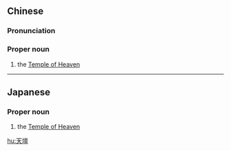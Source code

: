 {{also|天坛}}
==Chinese==
{{zh-forms|s=天坛}}

===Pronunciation===
{{zh-pron
|m=tiāntán
|c=tin1 taan4
|cat=pn
}}

===Proper noun===
{{zh-proper noun}}

# the [[Temple of Heaven]]

----

==Japanese==
{{ja-kanjitab}}

===Proper noun===
{{ja-pos|proper|てんだん}}

# the [[Temple of Heaven]]

[[hu:天壇]]